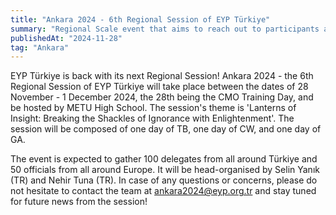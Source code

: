 ```yaml
---
title: "Ankara 2024 - 6th Regional Session of EYP Türkiye"
summary: "Regional Scale event that aims to reach out to participants around Ankara"
publishedAt: "2024-11-28"
tag: "Ankara"
---
```


EYP Türkiye is back with its next Regional Session! Ankara 2024 - the 6th Regional Session of EYP Türkiye will take place between the dates of 28 November - 1 December 2024, the 28th being the CMO Training Day, and be hosted by METU High School. The session's theme is 'Lanterns of Insight: Breaking the Shackles of Ignorance with Enlightenment'. The session will be composed of one day of TB, one day of CW, and one day of GA.



The event is expected to gather 100 delegates from all around Türkiye and 50 officials from all around Europe. It will be head-organised by Selin Yanık (TR) and Nehir Tuna (TR). In case of any questions or concerns, please do not hesitate to contact the team at ankara2024@eyp.org.tr and stay tuned for future news from the session!